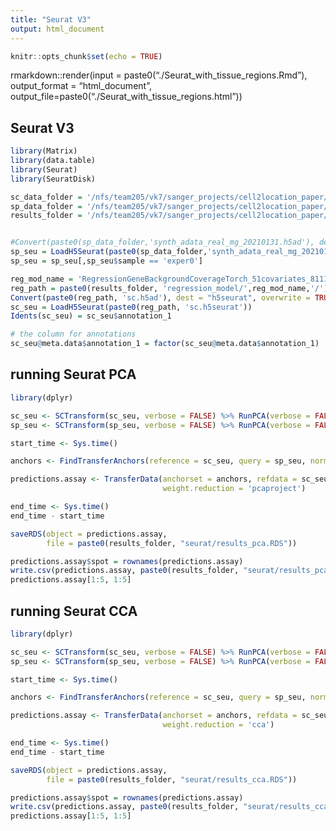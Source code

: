 ```yaml
---
title: "Seurat V3"
output: html_document
---
```


```r
knitr::opts_chunk$set(echo = TRUE)
```

rmarkdown::render(input = paste0("./Seurat_with_tissue_regions.Rmd"), 
                  output_format = "html_document", 
                  output_file=paste0("./Seurat_with_tissue_regions.html"))

## Seurat V3

```r
library(Matrix)
library(data.table)
library(Seurat)
library(SeuratDisk)
```

```r
sc_data_folder = '/nfs/team205/vk7/sanger_projects/cell2location_paper/notebooks/selected_data/mouse_visium_snrna/'
sp_data_folder = '/nfs/team205/vk7/sanger_projects/cell2location_paper/notebooks/selected_results/benchmarking/with_tissue_zones/data/'
results_folder = '/nfs/team205/vk7/sanger_projects/cell2location_paper/notebooks/selected_results/benchmarking/with_tissue_zones/real_mg/'


#Convert(paste0(sp_data_folder,'synth_adata_real_mg_20210131.h5ad'), dest = "h5seurat", overwrite = TRUE)
sp_seu = LoadH5Seurat(paste0(sp_data_folder,'synth_adata_real_mg_20210131.h5seurat'))
sp_seu = sp_seu[,sp_seu$sample == 'exper0']

reg_mod_name = 'RegressionGeneBackgroundCoverageTorch_51covariates_8111cells_12422geneswith_tissue_zones'
reg_path = paste0(results_folder, 'regression_model/',reg_mod_name,'/')
Convert(paste0(reg_path, 'sc.h5ad'), dest = "h5seurat", overwrite = TRUE)
sc_seu = LoadH5Seurat(paste0(reg_path, 'sc.h5seurat'))
Idents(sc_seu) = sc_seu$annotation_1
```

```r
# the column for annotations
sc_seu@meta.data$annotation_1 = factor(sc_seu@meta.data$annotation_1)
```

## running Seurat PCA

```r
library(dplyr)

sc_seu <- SCTransform(sc_seu, verbose = FALSE) %>% RunPCA(verbose = FALSE)
sp_seu <- SCTransform(sp_seu, verbose = FALSE) %>% RunPCA(verbose = FALSE)

start_time <- Sys.time()

anchors <- FindTransferAnchors(reference = sc_seu, query = sp_seu, normalization.method = "SCT")

predictions.assay <- TransferData(anchorset = anchors, refdata = sc_seu$annotation_1,
                                  weight.reduction = 'pcaproject')

end_time <- Sys.time()
end_time - start_time
```

```r
saveRDS(object = predictions.assay,
        file = paste0(results_folder, "seurat/results_pca.RDS"))

predictions.assay$spot = rownames(predictions.assay)
write.csv(predictions.assay, paste0(results_folder, "seurat/results_pca.csv"))
predictions.assay[1:5, 1:5]
```

## running Seurat CCA

```r
library(dplyr)

sc_seu <- SCTransform(sc_seu, verbose = FALSE) %>% RunPCA(verbose = FALSE)
sp_seu <- SCTransform(sp_seu, verbose = FALSE) %>% RunPCA(verbose = FALSE)

start_time <- Sys.time()

anchors <- FindTransferAnchors(reference = sc_seu, query = sp_seu, normalization.method = "SCT", reduction='cca')

predictions.assay <- TransferData(anchorset = anchors, refdata = sc_seu$annotation_1,
                                  weight.reduction = 'cca')

end_time <- Sys.time()
end_time - start_time
```

```r
saveRDS(object = predictions.assay,
        file = paste0(results_folder, "seurat/results_cca.RDS"))

predictions.assay$spot = rownames(predictions.assay)
write.csv(predictions.assay, paste0(results_folder, "seurat/results_cca.csv"))
predictions.assay[1:5, 1:5]
```